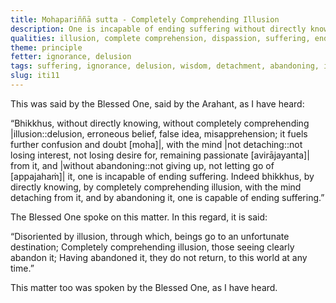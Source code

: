 ```yaml
---
title: Mohapariññā sutta - Completely Comprehending Illusion
description: One is incapable of ending suffering without directly knowing and completely comprehending illusion, without the mind detaching from it and without abandoning it. One is capable of ending suffering by directly knowing and completely comprehending illusion, with the mind detaching from it, and by abandoning it.
qualities: illusion, complete comprehension, dispassion, suffering, ending, direct knowledge
theme: principle
fetter: ignorance, delusion
tags: suffering, ignorance, delusion, wisdom, detachment, abandoning, iti
slug: iti11
---
```


This was said by the Blessed One, said by the Arahant, as I have heard:

“Bhikkhus, without directly knowing, without completely comprehending |illusion::delusion, erroneous belief, false idea, misapprehension; it fuels further confusion and doubt [moha]|, with the mind |not detaching::not losing interest, not losing desire for, remaining passionate [avirājayanta]| from it, and |without abandoning::not giving up, not letting go of [appajahaṁ]| it, one is incapable of ending suffering. Indeed bhikkhus, by directly knowing, by completely comprehending illusion, with the mind detaching from it, and by abandoning it, one is capable of ending suffering.”

The Blessed One spoke on this matter. In this regard, it is said:

“Disoriented by illusion, through which,
beings go to an unfortunate destination;
Completely comprehending illusion,
those seeing clearly abandon it;
Having abandoned it, they do not return,
to this world at any time.”

This matter too was spoken by the Blessed One, as I have heard.
